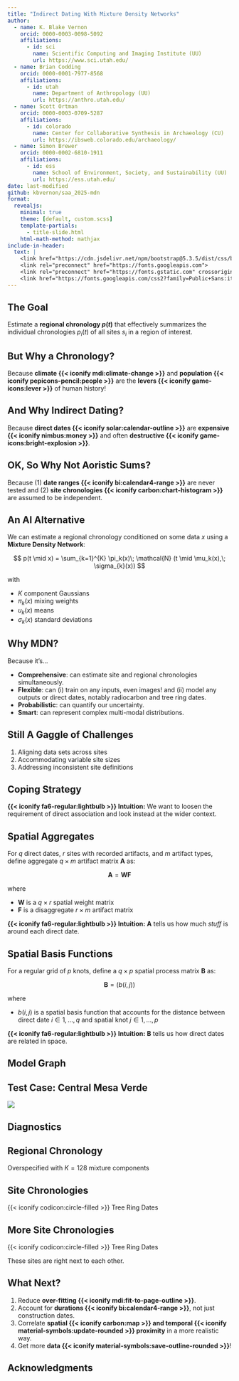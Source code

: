 ```yaml
---
title: "Indirect Dating With Mixture Density Networks"
author: 
  - name: K. Blake Vernon    
    orcid: 0000-0003-0098-5092
    affiliations: 
      - id: sci
        name: Scientific Computing and Imaging Institute (UU)
        url: https://www.sci.utah.edu/
  - name: Brian Codding    
    orcid: 0000-0001-7977-8568
    affiliations: 
      - id: utah
        name: Department of Anthropology (UU)
        url: https://anthro.utah.edu/
  - name: Scott Ortman    
    orcid: 0000-0003-0709-5287
    affiliations: 
      - id: colorado
        name: Center for Collaborative Synthesis in Archaeology (CU)
        url: https://ibsweb.colorado.edu/archaeology/
  - name: Simon Brewer    
    orcid: 0000-0002-6810-1911
    affiliations: 
      - id: ess
        name: School of Environment, Society, and Sustainability (UU)
        url: https://ess.utah.edu/
date: last-modified
github: kbvernon/saa_2025-mdn
format:
  revealjs:
    minimal: true
    theme: [default, custom.scss]
    template-partials:
      - title-slide.html
    html-math-method: mathjax
include-in-header: 
  text: |
    <link href="https://cdn.jsdelivr.net/npm/bootstrap@5.3.5/dist/css/bootstrap.min.css" rel="stylesheet" integrity="sha384-SgOJa3DmI69IUzQ2PVdRZhwQ+dy64/BUtbMJw1MZ8t5HZApcHrRKUc4W0kG879m7" crossorigin="anonymous">
    <link rel="preconnect" href="https://fonts.googleapis.com">
    <link rel="preconnect" href="https://fonts.gstatic.com" crossorigin>
    <link href="https://fonts.googleapis.com/css2?family=Public+Sans:ital,wght@0,100..900;1,100..900&display=swap" rel="stylesheet">
---
```


## The Goal

Estimate a **regional chronology $p(t)$** that effectively summarizes the 
individual [chronologies $p_i(t)$]{.text-purple-light} of all sites $s_i$ in a 
region of interest. 

::: {.mt-5 .mr-auto style="width: 77%;"}
<object data="figures/goal.svg" class="w-100"></object>
:::

## But Why a Chronology? {.center}

::: {.fs-1}
Because **climate {{< iconify mdi:climate-change >}}** and **population {{< iconify pepicons-pencil:people >}}** 
are the **levers {{< iconify game-icons:lever >}}** of human history!
:::  

## And Why Indirect Dating? {.center}

::: {.fs-1}
Because **direct dates {{< iconify solar:calendar-outline >}}** are 
**expensive {{< iconify nimbus:money >}}** and often **destructive {{< iconify game-icons:bright-explosion >}}**.
:::

## OK, So Why Not Aoristic Sums? {.center}

::: {.fs-1}
Because (1) **date ranges {{< iconify bi:calendar4-range >}}** are never tested 
and (2) **site chronologies {{< iconify carbon:chart-histogram >}}** are 
assumed to be independent.
:::

## An AI Alternative

We can estimate a regional chronology conditioned on some data $x$ using a
**Mixture Density Network**:

$$
p(t \mid x) = \sum_{k=1}^{K} \pi_k(x)\; \mathcal{N} (t \mid \mu_k(x),\; \sigma_{k}(x))
$$

with

- $K$ component Gaussians  
- $\pi_k(x)$ mixing weights  
- $u_k(x)$ means  
- $\sigma_{k}(x)$ standard deviations  

## Why MDN?

Because it's...  

- **Comprehensive**: can estimate site and regional chronologies
  simultaneously.  
- **Flexible**: can (i) train on any inputs, even images! and (ii) model any 
  outputs or direct dates, notably radiocarbon and tree ring dates. 
- **Probabilistic**: can quantify our uncertainty.  
- **Smart**: can represent complex multi-modal distributions. 

## Still A Gaggle of Challenges

::: {.no-indent}
1. Aligning data sets across sites  
<object data="figures/c-misaligned-data.svg" class="mt-1"></object>
2. Accommodating variable site sizes  
<object data="figures/c-site-size.svg" class="mt-1"></object> 
3. Addressing inconsistent site definitions  
<object data="figures/c-site-definitions.svg" class="mt-1"></object> 
:::

## Coping Strategy

::: {.mt-5 .mr-auto .w-75}
<object data="figures/coping-strategy.svg" width="100%"></object>
:::

::: {.mt-5}
**{{< iconify fa6-regular:lightbulb >}} Intuition:** We want to loosen the 
requirement of direct association and look instead at the wider context.  
:::

## Spatial Aggregates

For $q$ direct dates, $r$ sites with recorded artifacts, and $m$ artifact types, 
define aggregate $q \times m$ artifact matrix $\boldsymbol{A}$ as:  

$$
\boldsymbol{A} = \boldsymbol{WF}
$$

where  

- $\boldsymbol{W}$ is a $q \times r$ spatial weight matrix  
- $\boldsymbol{F}$ is a disaggregate $r \times m$ artifact matrix  

::: {.mt-4}
**{{< iconify fa6-regular:lightbulb >}} Intuition:** $\boldsymbol{A}$ tells 
us how much *stuff* is around each direct date.  
:::

## Spatial Basis Functions

For a regular grid of $p$ knots, define a $q \times p$ spatial process matrix
$\boldsymbol{B}$ as:

$$
\boldsymbol{B} = (b(i,j))
$$

where  

- $b(i, j)$ is a spatial basis function that accounts for the distance between 
  direct date $i \in 1,...,q$ and spatial knot $j \in 1, ..., p$  

::: {.mt-4}
**{{< iconify fa6-regular:lightbulb >}} Intuition:** $\boldsymbol{B}$ 
tells us how direct dates are related in space.
:::

## Model Graph

::: {.mt-5 .w-100}
<object data="figures/model-graph.svg" class="w-100"></object>
:::

## Test Case: Central Mesa Verde

::: {.mt-4}
![](figures/mesa-verde.png){.w-100}
:::

## Diagnostics

::: {.mt-4 style="width: 95%;"}
<object data="figures/mesa-verde-sites.svg" class="w-100"></object>
:::

## Regional Chronology

::: {.mt-4 style="width: 67%;"}
<object data="figures/regional-density.svg" class="w-100"></object>
:::

::: {.ms-4 .mt-0 .fs-4}
Overspecified with $K = 128$ mixture components
:::

## Site Chronologies

::: {.mt-4 style="width: 95%;"}
<object data="figures/important-sites-1.svg" class="w-100"></object>
:::

::: {.ms-3 .mt-0 .fs-4}
[{{< iconify codicon:circle-filled >}}]{.text-yellow} Tree Ring Dates
:::

## More Site Chronologies

::: {.mt-4 style="width: 64%;"}
<object data="figures/important-sites-2.svg" class="w-100"></object>
:::

::: {.ms-3 .mt-0 .fs-4}
[{{< iconify codicon:circle-filled >}}]{.text-yellow} Tree Ring Dates

These sites are right next to each other.
:::

## What Next?

1. Reduce **over-fitting {{< iconify mdi:fit-to-page-outline >}}**.  
2. Account for **durations {{< iconify bi:calendar4-range >}}**, not just construction dates.  
3. Correlate **spatial {{< iconify carbon:map >}} and temporal {{< iconify material-symbols:update-rounded >}} proximity** in a more realistic way.  
3. Get more **data {{< iconify material-symbols:save-outline-rounded >}}**!

## Acknowledgments

::: {.ma-3 .w-25 .absolute top="15%" left="0%"}
<object data="figures/logo-sci.svg" class="w-75"></object>
:::

::: {.ma-3 .w-25 .absolute top="14%" left="25%"}
<object data="figures/logo-nsf.svg" class="w-50"></object>
:::

::: {.ma-3 .w-75 .absolute top="19%" left="45%"}
<object data="figures/logo-uuac.png" class="w-50"></object>
:::

::: {.ma-3 .w-50 .absolute top="40%" left="0%"}
<object data="figures/logo-asw.png" class="w-75"></object>
:::

::: {.ma-3 .absolute top="37%" left="45%"}
<object data="figures/logo-cybersw.png" class="w-100"></object>
:::